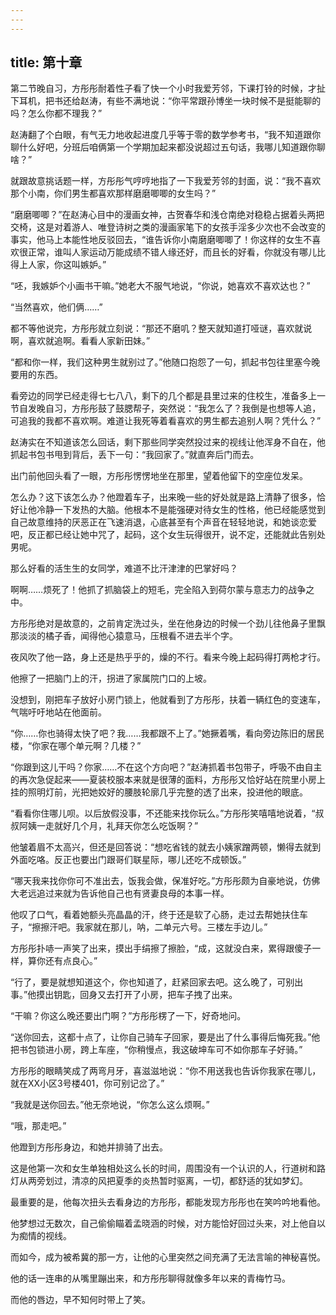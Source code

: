 ```yaml
---
---
---
```

title: 第十章
---




第二节晚自习，方彤彤耐着性子看了快一个小时我爱芳邻，下课打铃的时候，才扯下耳机，把书还给赵涛，有些不满地说：“你平常跟孙博坐一块时候不是挺能聊的吗？怎么你都不理我？”

赵涛翻了个白眼，有气无力地收起进度几乎等于零的数学参考书，“我不知道跟你聊什么好吧，分班后咱俩第一个学期加起来都没说超过五句话，我哪儿知道跟你聊啥？”

就跟故意挑话题一样，方彤彤气哼哼地指了一下我爱芳邻的封面，说：“我不喜欢那个小南，你们男生都喜欢那样磨磨唧唧的女生吗？”

“磨磨唧唧？”在赵涛心目中的漫画女神，古贺春华和浅仓南绝对稳稳占据着头两把交椅，这是对着游人、唯登诗树之类的漫画家笔下的女孩手淫多少次也不会改变的事实，他马上本能性地反驳回去，“谁告诉你小南磨磨唧唧了！你这样的女生不喜欢很正常，谁叫人家运动万能成绩不错人缘还好，而且长的好看，你就没有哪儿比得上人家，你这叫嫉妒。”

“呸，我嫉妒个小画书干嘛。”她老大不服气地说，“你说，她喜欢不喜欢达也？”

“当然喜欢，他们俩……”

都不等他说完，方彤彤就立刻说：“那还不磨叽？整天就知道打哑谜，喜欢就说啊，喜欢就追啊。看看人家新田妹。”

“都和你一样，我们这种男生就别过了。”他随口抱怨了一句，抓起书包往里塞今晚要用的东西。

看旁边的同学已经走得七七八八，剩下的几个都是县里过来的住校生，准备多上一节自发晚自习，方彤彤鼓了鼓腮帮子，突然说：“我怎么了？我倒是也想等人追，可追我的我都不喜欢啊。难道让我死等着看喜欢的男生都去追别人啊？凭什么？”

赵涛实在不知道该怎么回话，剩下那些同学突然投过来的视线让他浑身不自在，他抓起书包书甩到背后，丢下一句：“我回家了。”就直奔后门而去。

出门前他回头看了一眼，方彤彤愣愣地坐在那里，望着他留下的空座位发呆。

怎么办？这下该怎么办？他蹬着车子，出来晚一些的好处就是路上清静了很多，恰好让他冷静一下发热的大脑。他根本不是能强硬对待女生的性格，他已经能感觉到自己故意维持的厌恶正在飞速消退，心底甚至有个声音在轻轻地说，和她谈恋爱吧，反正都已经让她中咒了，起码，这个女生玩得很开，说不定，还能就此告别处男呢。

那么好看的活生生的女同学，难道不比汗津津的巴掌好吗？

啊啊……烦死了！他抓了抓脑袋上的短毛，完全陷入到荷尔蒙与意志力的战争之中。

方彤彤绝对是故意的，之前肯定洗过头，坐在他身边的时候一个劲儿往他鼻子里飘那淡淡的橘子香，闻得他心猿意马，压根看不进去半个字。

夜风吹了他一路，身上还是热乎乎的，燥的不行。看来今晚上起码得打两枪才行。

他擦了一把脑门上的汗，拐进了家属院门口的上坡。

没想到，刚把车子放好小房门锁上，他就看到了方彤彤，扶着一辆红色的变速车，气喘吁吁地站在他面前。

“你……你也骑得太快了吧？我……我都跟不上了。”她撅着嘴，看向旁边陈旧的居民楼，“你家在哪个单元啊？几楼？”

“你跟到这儿干吗？你家……不在这个方向吧？”赵涛抓着书包带子，呼吸不由自主的再次急促起来——夏装校服本来就是很薄的面料，方彤彤又恰好站在院里小房上挂的照明灯前，光把她姣好的腰肢轮廓几乎完整的透了出来，投进他的眼底。

“看看你住哪儿呗。以后放假没事，不还能来找你玩么。”方彤彤笑嘻嘻地说着，“叔叔阿姨一走就好几个月，礼拜天你怎么吃饭啊？”

他皱着眉不太高兴，但还是回答说：“想吃省钱的就去小姨家蹭两顿，懒得去就到外面吃咯。反正也要出门跟哥们联星际，哪儿还吃不成顿饭。”

“哪天我来找你你可不准出去，饭我会做，保准好吃。”方彤彤颇为自豪地说，仿佛大老远追过来就为告诉他自己也有贤妻良母的本事一样。

他叹了口气，看着她额头亮晶晶的汗，终于还是软了心肠，走过去帮她扶住车子，“擦擦汗吧。我家就在那儿，呐，二单元六号。三楼左手边儿。”

方彤彤扑哧一声笑了出来，摸出手绢擦了擦脸，“成，这就没白来，累得跟傻子一样，算你还有点良心。”

“行了，要是就想知道这个，你也知道了，赶紧回家去吧。这么晚了，可别出事。”他摸出钥匙，回身又去打开了小房，把车子拽了出来。

“干嘛？你这么晚还要出门啊？”方彤彤楞了一下，好奇地问。

“送你回去，这都十点了，让你自己骑车子回家，要是出了什么事得后悔死我。”他把书包锁进小房，跨上车座，“你稍慢点，我这破坤车可不如你那车子好骑。”

方彤彤的眼睛笑成了两弯月牙，喜滋滋地说：“你不用送我也告诉你我家在哪儿，就在XX小区3号楼401，你可别记岔了。”

“我就是送你回去。”他无奈地说，“你怎么这么烦啊。”

“哦，那走吧。”

他蹬到方彤彤身边，和她并排骑了出去。

这是他第一次和女生单独相处这么长的时间，周围没有一个认识的人，行道树和路灯从两旁划过，清凉的风把夏季的炎热暂时驱离，一切，都舒适的犹如梦幻。

最重要的是，他每次扭头去看身边的方彤彤，都能发现方彤彤也在笑吟吟地看他。

他梦想过无数次，自己偷偷瞄着孟晓涵的时候，对方能恰好回过头来，对上他自以为痴情的视线。

而如今，成为被希冀的那一方，让他的心里突然之间充满了无法言喻的神秘喜悦。

他的话一连串的从嘴里蹦出来，和方彤彤聊得就像多年以来的青梅竹马。

而他的唇边，早不知何时带上了笑。